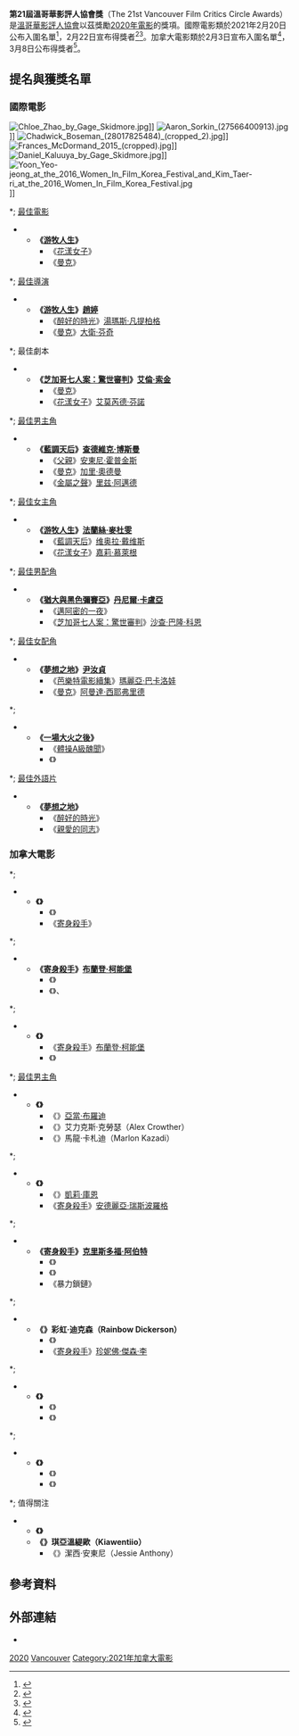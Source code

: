 {{noteTA
|G1=Movie
|G2=Show
|1=zh-hk:查特域克·保斯曼;zh-tw:查德維克·博斯曼;zh-hans:查德维克·博斯曼;
|3=zh-tw:父親;zh-hk:爸爸可否不要老;zh-hans:困在时间里的父亲;
|5=zh-tw:一場大火之後;zh-cn:集体;zh-hk:醫官同謀;
|6=zh-hant:體操A級醜聞;zh-hans:吹哨人：美国体操队性侵丑闻追踪;
|9=zh-tw:猶大與黑色彌賽亞;zh-cn:耶稣是我同伙;
}}
{{Infobox film awards
| number = 21
| award = [[溫哥華影評人協會|溫哥華影評人協會獎]]
| caption = 
| date = {{Plainlist}}
*{{Start date|2021|2|22}}（國際電影）
*{{Start date|2021|3|8}}（加拿大電影）
| site = [[加拿大|加拿大]][[不列顛哥倫比亞省|英屬哥倫比亞]][[低陸平原|低陸平原]][[溫哥華|溫哥華]]
| best_film = {{ubl|《[[無依之地|游牧人生]]》（國際）|《{{le|觸犯 (電影)|Violation (film)|觸犯}}》（加拿大）}}
| most_wins = {{ubl|《游牧人生》（3項；國際）|《{{le|小豆的旅程|Beans (2020 film)}}》（2項；加拿大）|《{{le|暴力鎖鏈|Chained (2020 film)}}》（2項；加拿大）|《[[寄身殺手|寄身殺手]]》（2項；加拿大）|《觸犯》（2項；加拿大）}}
| most_nominations = {{ubl|《[[曼克_(電影)|曼克]]》（5項；國際）|《寄身殺手》（6項；加拿大）|《暴力鎖鏈》（6項；加拿大）}}
| host =
| director = 
| network =
| duration = 
| ratings = 
| last = {{le|2019年溫哥華影評人協會獎|Vancouver Film Critics Circle Awards 2019|20屆}}
| next = [[2021年溫哥華影評人協會獎|22屆]]
}}
'''第21屆溫哥華影評人協會獎'''（The 21st Vancouver Film Critics Circle Awards）是[[溫哥華影評人協會|溫哥華影評人協會]]以茲獎勵[[2020年電影|2020年電影]]的獎項。國際電影類於2021年2月20日公布入圍名單<ref>{{cite news|url=https://vancouverfilmcritics.com/2021/02/20/mank-leads-the-vfcc-nominations-for-best-in-international-film/|title=MANK LEADS THE VFCC NOMINATIONS FOR BEST IN INTERNATIONAL FILM|publisher=[[溫哥華影評人協會|溫哥華影評人協會]]|author=Jorge Ignacio Castillo|date=2021-02-20|accessdate=2021-02-23|archive-date=2021-02-23|archive-url=https://web.archive.org/web/20210223110901/https://vancouverfilmcritics.com/2021/02/20/mank-leads-the-vfcc-nominations-for-best-in-international-film/|dead-url=no}}</ref>，2月22日宣布得獎者<ref>{{cite news|url=https://www.hollywoodreporter.com/news/chloe-zhaos-nomadland-named-best-feature-by-vancouver-film-critics-circle|title=Chloe Zhao's 'Nomadland' Named Best Feature by Vancouver Film Critics Circle|publisher=[[荷里活報道|好萊塢報導]]|author=Etan Vlessing|date=2021-02-22|accessdate=2021-02-23|archive-date=2021-02-22|archive-url=https://web.archive.org/web/20210222150040/https://www.hollywoodreporter.com/news/chloe-zhaos-nomadland-named-best-feature-by-vancouver-film-critics-circle|dead-url=no}}</ref><ref>{{cite news|url=https://vancouverfilmcritics.com/2021/03/12/vancouver-film-critics-circle-name-nomadland-best-international-feature/|title=VANCOUVER FILM CRITICS CIRCLE NAME NOMADLAND BEST INTERNATIONAL FEATURE|publisher=溫哥華影評人協會|author=Jorge Ignacio Castillo|date=2021-03-12|accessdate=2021-03-21|archive-date=2021-04-20|archive-url=https://web.archive.org/web/20210420051431/https://vancouverfilmcritics.com/2021/03/12/vancouver-film-critics-circle-name-nomadland-best-international-feature/}}</ref>。加拿大電影類於2月3日宣布入圍名單<ref>{{cite news|url=https://vancouverfilmcritics.com/2021/02/03/possessor-and-chained-dominate-the-vfcc-nominations-for-best-in-canadian-film/|title=POSSESSOR AND CHAINED DOMINATE THE VFCC NOMINATIONS FOR BEST IN CANADIAN FILM|publisher=溫哥華影評人協會|author=Jorge Ignacio Castillo|date=2021-02-03|accessdate=2021-03-21|archive-date=2021-04-21|archive-url=https://web.archive.org/web/20210421012224/https://vancouverfilmcritics.com/2021/02/03/possessor-and-chained-dominate-the-vfcc-nominations-for-best-in-canadian-film/}}</ref>，3月8日公布得獎者<ref>{{cite news|url=https://vancouverfilmcritics.com/2021/03/12/vancouver-film-critics-circle-name-violation-best-canadian-feature/|title=VANCOUVER FILM CRITICS CIRCLE NAME VIOLATION BEST CANADIAN FEATURE|publisher=溫哥華影評人協會|author=Jorge Ignacio Castillo|date=2021-03-12|accessdate=2021-03-21|archive-date=2021-04-21|archive-url=https://web.archive.org/web/20210421140543/https://vancouverfilmcritics.com/2021/03/12/vancouver-film-critics-circle-name-violation-best-canadian-feature/}}</ref>。

== 提名與獲獎名單 ==
=== 國際電影 ===
[[File:Chloe_Zhao_by_Gage_Skidmore.jpg|thumb]]]]
[[File:Aaron_Sorkin_(27566400913).jpg|thumb]]]]
[[File:Chadwick_Boseman_(28017825484)_(cropped_2).jpg|thumb]]]]
[[File:Frances_McDormand_2015_(cropped).jpg|thumb]]]]
[[File:Daniel_Kaluuya_by_Gage_Skidmore.jpg|thumb]]]]
[[File:Yoon_Yeo-jeong_at_the_2016_Women_In_Film_Korea_Festival_and_Kim_Taer-ri_at_the_2016_Women_In_Film_Korea_Festival.jpg|thumb]]]]

*; [[溫哥華影評人協會獎最佳影片|最佳電影]]
**'''《[[無依之地|游牧人生]]》'''
***《[[前程似錦的女孩|花漾女子]]》
***《[[曼克_(電影)|曼克]]》

*; [[溫哥華影評人協會獎最佳導演|最佳導演]]
**'''《[[無依之地|游牧人生]]》[[趙婷_(導演)|趙婷]]'''
***《[[醉好的時光|醉好的時光]]》[[湯瑪斯·凡提柏格|湯瑪斯·凡提柏格]]
***《[[曼克_(電影)|曼克]]》[[大衛·芬奇|大衛·芬奇]]

*; 最佳劇本
**'''《[[芝加哥七人案：驚世審判|芝加哥七人案：驚世審判]]》[[艾倫·索金|艾倫·索金]]'''
***《[[曼克_(電影)|曼克]]》{{le|傑克·芬奇|Jack Fincher (screenwriter)}}
***《[[前程似錦的女孩|花漾女子]]》[[艾莫芮德·芬諾|艾莫芮德·芬諾]]

*; [[溫哥華影評人協會獎最佳男主角|最佳男主角]]
**'''《[[藍調天后|藍調天后]]》[[查德維克·博斯曼|查德維克·博斯曼]]'''
***《[[父親_(2020年電影)|父親]]》[[安東尼·霍普金斯|安東尼·霍普金斯]]
***《[[曼克_(電影)|曼克]]》[[加里·奧德曼|加里·奧德曼]]
***《[[金屬之聲|金屬之聲]]》[[里兹·阿邁德|里兹·阿邁德]]

*; [[溫哥華影評人協會獎最佳女主角|最佳女主角]]
**'''《[[無依之地|游牧人生]]》[[法蘭絲·麥杜雯|法蘭絲·麥杜雯]]'''
***《[[藍調天后|藍調天后]]》[[维奥拉·戴维斯|维奥拉·戴维斯]]
***《[[前程似錦的女孩|花漾女子]]》[[嘉莉·慕萊根|嘉莉·慕萊根]]

*;  [[溫哥華影評人協會獎最佳男配角|最佳男配角]]
**'''《[[猶大與黑色彌賽亞|猶大與黑色彌賽亞]]》[[丹尼爾·卡盧亞|丹尼爾·卡盧亞]]'''
***《[[邁阿密的一夜|邁阿密的一夜]]》{{le|小萊斯利·奧多姆|Leslie Odom Jr.}}
***《[[芝加哥七人案：驚世審判|芝加哥七人案：驚世審判]]》[[沙查·巴隆·科恩|沙查·巴隆·科恩]]

*;  [[溫哥華影評人協會獎最佳女配角|最佳女配角]]
**'''《[[夢想之地|夢想之地]]》[[尹汝貞|尹汝貞]]'''
***《[[芭樂特電影續集|芭樂特電影續集]]》[[瑪麗亞·巴卡洛娃|瑪麗亞·巴卡洛娃]]
***《[[曼克_(電影)|曼克]]》[[阿曼達·西耶弗里德|阿曼達·西耶弗里德]]

*; {{le|溫哥華影評人協會獎最佳紀錄片|Vancouver Film Critics Circle Award for Best Documentary|最佳紀錄片}}
**'''《[[一場大火之後|一場大火之後]]》'''
***《[[體操A級醜聞|體操A級醜聞]]》
***《{{le|完全可控|Totally Under Control}}》

*; [[溫哥華影評人協會獎最佳外語片|最佳外語片]]
**'''《[[夢想之地|夢想之地]]》'''
***《[[醉好的時光|醉好的時光]]》
***《[[親愛的同志|親愛的同志]]》

=== 加拿大電影 ===
*; {{le|溫哥華影評人協會獎最佳加拿大電影|Vancouver Film Critics Circle Award for Best Canadian Film|最佳電影}}
**'''《{{le|觸犯 (電影)|Violation (film)|觸犯}}》'''
***《{{le|金窩駭浪|The Nest (2020 film)}}》
***《[[寄身殺手|寄身殺手]]》

*; {{le|溫哥華影評人協會獎最佳加拿大電影導演|Vancouver Film Critics Circle Award for Best Director of a Canadian Film|最佳導演}}
**'''《[[寄身殺手|寄身殺手]]》[[布蘭登·柯能堡|布蘭登·柯能堡]]'''
***《{{le|金窩駭浪|The Nest (2020 film)}}》{{le|西恩·德金|Sean Durkin}}
***《{{le|觸犯 (電影)|Violation (film)|觸犯}}》{{le|瑪德琳·席姆斯·弗爾|Madeleine Sims-Fewer}}、{{le|達斯蒂·曼奇內利|Dusty Mancinelli}}

*; {{le|溫哥華影評人協會獎最佳加拿大電影劇本|Vancouver Film Critics Circle Award for Best Screenplay for a Canadian Film|最佳劇本}}
**'''《{{le|金窩駭浪|The Nest (2020 film)}}》{{le|西恩·德金|Sean Durkin}}'''
***《[[寄身殺手|寄身殺手]]》[[布蘭登·柯能堡|布蘭登·柯能堡]]
***《{{le|暴力鎖鏈|Chained (2020 film)}}》{{le|泰塔斯·赫柯|Titus Heckel}}

*; [[溫哥華影評人協會獎最佳加拿大影片男主角|最佳男主角]]
**'''《{{le|泣不成生|Brother, I Cry}}》{{le|賈斯汀·瑞恩|Justin Rain}}'''
***《{{le|少年偵探 (電影)|The Kid Detective|少年偵探}}》[[亞當·布羅迪|亞當·布羅迪]]
***《{{le|田之花|Flowers of the Field (film)}}》艾力克斯·克勞瑟（Alex Crowther）
***《{{le|暴力鎖鏈|Chained (2020 film)}}》馬龍·卡札迪（Marlon Kazadi）

*; {{le|溫哥華影評人協會獎最佳加拿大電影女主角|Vancouver Film Critics Circle Award for Best Actress in a Canadian Film|最佳女主角}}
**'''《{{le|觸犯 (電影)|Violation (film)|觸犯}}》{{le|瑪德琳·席姆斯·弗爾|Madeleine Sims-Fewer}}'''
***《{{le|金窩駭浪|The Nest (2020 film)}}》[[凱莉·庫恩|凱莉·庫恩]]
***《[[寄身殺手|寄身殺手]]》[[安德麗婭·賴斯伯勒|安德麗亞·瑞斯波羅格]]

*; {{le|溫哥華影評人協會獎最佳加拿大電影男配角|Vancouver Film Critics Circle Award for Best Supporting Actor in a Canadian Film|最佳男配角}}
**'''《[[寄身殺手|寄身殺手]]》[[克里斯多福·阿伯特|克里斯多福·阿伯特]]'''
***《{{le|猴子海灘|Monkey Beach (film)}}》{{le|亞當·貝奇|Adam Beach}}
***《{{le|暴力鎖鏈|Chained (2020 film)}}》{{le|艾德里安·霍姆斯|Adrian Holmes}}
***《暴力鎖鏈》{{le|艾力克斯·保諾維奇|Aleks Paunovic}}

*; {{le|溫哥華影評人協會獎最佳加拿大電影女配角|Vancouver Film Critics Circle Award for Best Supporting Actress in a Canadian Film|最佳女配角}}
**'''《{{le|小豆的旅程|Beans (2020 film)}}》彩虹·迪克森（Rainbow Dickerson）'''
***《{{le|猴子海灘|Monkey Beach (film)}}》{{le|蒂娜·拉姆曼|Tina Lameman}}
***《[[寄身殺手|寄身殺手]]》[[珍妮佛·傑森·李|珍妮佛·傑森·李]]

*; {{le|溫哥華影評人協會獎最佳加拿大紀錄片|Vancouver Film Critics Circle Award for Best Canadian Documentary|最佳加拿大紀錄片}}
**'''《{{le|新公司：不幸卻必要的續集|The New Corporation: The Unfortunately Necessary Sequel}}》'''
***《{{le|萬物的巨量|The Magnitude of All Things}}》
***《{{le|遺忘的膠卷|The Forbidden Reel}}》

*; {{le|溫哥華影評人協會獎最佳卑詩電影|Vancouver Film Critics Circle Award for Best British Columbia Film|最佳卑詩電影}}
**'''《{{le|暴力鎖鏈|Chained (2020 film)}}》'''
***《{{le|泣不成生|Brother, I Cry}}》
***《{{le|新公司：不幸卻必要的續集|The New Corporation: The Unfortunately Necessary Sequel}}》

*; 值得關注
**'''《{{le|暴力鎖鏈|Chained (2020 film)}}》{{le|泰塔斯·赫柯|Titus Heckel}}'''
**'''《{{le|小豆的旅程|Beans (2020 film)}}》琪亞溫緹歐（Kiawentiio）'''
***《{{le|泣不成生|Brother, I Cry}}》潔西·安東尼（Jessie Anthony）

== 參考資料 ==
{{reflist}}

== 外部連結 ==
*{{Official|https://vancouverfilmcritics.com/}}

{{溫哥華影評人協會獎}}

[[Category:溫哥華影評人協會獎|2020]]
[[Category:2020年電影獎項|Vancouver]]
[[Category:2021年加拿大電影|Category:2021年加拿大電影]]